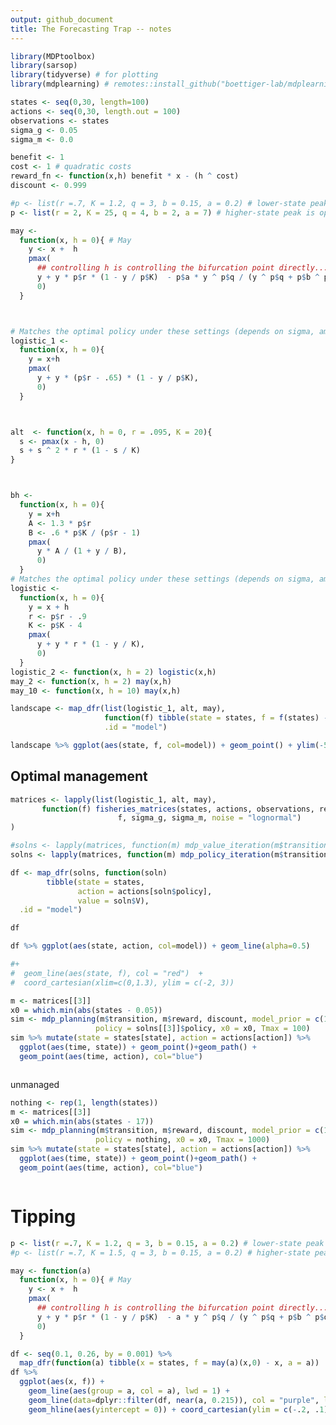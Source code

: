 ```yaml
---
output: github_document
title: The Forecasting Trap -- notes
---
```



```r
library(MDPtoolbox)
library(sarsop)
library(tidyverse) # for plotting
library(mdplearning) # remotes::install_github("boettiger-lab/mdplearning")
```



```r
states <- seq(0,30, length=100)
actions <- seq(0,30, length.out = 100)
observations <- states
sigma_g <- 0.05
sigma_m <- 0.0

benefit <- 1
cost <- 1 # quadratic costs
reward_fn <- function(x,h) benefit * x - (h ^ cost)
discount <- 0.999

#p <- list(r =.7, K = 1.2, q = 3, b = 0.15, a = 0.2) # lower-state peak is optimal
p <- list(r = 2, K = 25, q = 4, b = 2, a = 7) # higher-state peak is optimal

may <- 
  function(x, h = 0){ # May
    y <- x +  h
    pmax(
      ## controlling h is controlling the bifurcation point directly...
      y + y * p$r * (1 - y / p$K)  - p$a * y ^ p$q / (y ^ p$q + p$b ^ p$q),  
      0)
  }



# Matches the optimal policy under these settings (depends on sigma, among others)
logistic_1 <- 
  function(x, h = 0){
    y = x+h
    pmax(
      y + y * (p$r - .65) * (1 - y / p$K),  
      0)
  }



alt  <- function(x, h = 0, r = .095, K = 20){
  s <- pmax(x - h, 0)
  s + s ^ 2 * r * (1 - s / K)
}



bh <- 
  function(x, h = 0){
    y = x+h
    A <- 1.3 * p$r
    B <- .6 * p$K / (p$r - 1)
    pmax(
      y * A / (1 + y / B),  
      0)
  }
# Matches the optimal policy under these settings (depends on sigma, among others)
logistic <- 
  function(x, h = 0){
    y = x + h
    r <- p$r - .9
    K <- p$K - 4
    pmax(
      y + y * r * (1 - y / K),  
      0)
  }
logistic_2 <- function(x, h = 2) logistic(x,h)
may_2 <- function(x, h = 2) may(x,h)
may_10 <- function(x, h = 10) may(x,h)
```



```r


landscape <- map_dfr(list(logistic_1, alt, may), 
                     function(f) tibble(state = states, f = f(states) -states),
                     .id = "model")

landscape %>% ggplot(aes(state, f, col=model)) + geom_point() + ylim(-5,10) + xlim(0,5)
```

## Optimal management


```r
matrices <- lapply(list(logistic_1, alt, may), 
       function(f) fisheries_matrices(states, actions, observations, reward_fn, 
                        f, sigma_g, sigma_m, noise = "lognormal")
)
```


```r
#solns <- lapply(matrices, function(m) mdp_value_iteration(m$transition, m$reward, discount))
solns <- lapply(matrices, function(m) mdp_policy_iteration(m$transition, m$reward, discount, policy0 = rep(1,length(states)), max_iter = 5000))

```


```r
df <- map_dfr(solns, function(soln)
        tibble(state = states,
               action = actions[soln$policy],
               value = soln$V),
  .id = "model")

df
```



```r
df %>% ggplot(aes(state, action, col=model)) + geom_line(alpha=0.5) 

#+
#  geom_line(aes(state, f), col = "red")  + 
#  coord_cartesian(xlim=c(0,1.3), ylim = c(-2, 3))
```



```r
m <- matrices[[3]]
x0 = which.min(abs(states - 0.05))
sim <- mdp_planning(m$transition, m$reward, discount, model_prior = c(1), 
                   policy = solns[[3]]$policy, x0 = x0, Tmax = 100)
sim %>% mutate(state = states[state], action = actions[action]) %>% 
  ggplot(aes(time, state)) + geom_point()+geom_path() + 
  geom_point(aes(time, action), col="blue")



```

unmanaged 


```r
nothing <- rep(1, length(states))
m <- matrices[[3]]
x0 = which.min(abs(states - 17))
sim <- mdp_planning(m$transition, m$reward, discount, model_prior = c(1), 
                   policy = nothing, x0 = x0, Tmax = 1000)
sim %>% mutate(state = states[state], action = actions[action]) %>% 
  ggplot(aes(time, state)) + geom_point()+geom_path() + 
  geom_point(aes(time, action), col="blue")



```



# Tipping

```r


p <- list(r =.7, K = 1.2, q = 3, b = 0.15, a = 0.2) # lower-state peak is optimal
#p <- list(r =.7, K = 1.5, q = 3, b = 0.15, a = 0.2) # higher-state peak is optimal

may <- function(a) 
  function(x, h = 0){ # May
    y <- x +  h
    pmax(
      ## controlling h is controlling the bifurcation point directly...
      y + y * p$r * (1 - y / p$K)  - a * y ^ p$q / (y ^ p$q + p$b ^ p$q),  
      0)
  }

df <- seq(0.1, 0.26, by = 0.001) %>%
  map_dfr(function(a) tibble(x = states, f = may(a)(x,0) - x, a = a))
df %>% 
  ggplot(aes(x, f)) + 
    geom_line(aes(group = a, col = a), lwd = 1) +
    geom_line(data=dplyr::filter(df, near(a, 0.215)), col = "purple", lwd = 1) +
    geom_hline(aes(yintercept = 0)) + coord_cartesian(ylim = c(-.2, .1))
```
